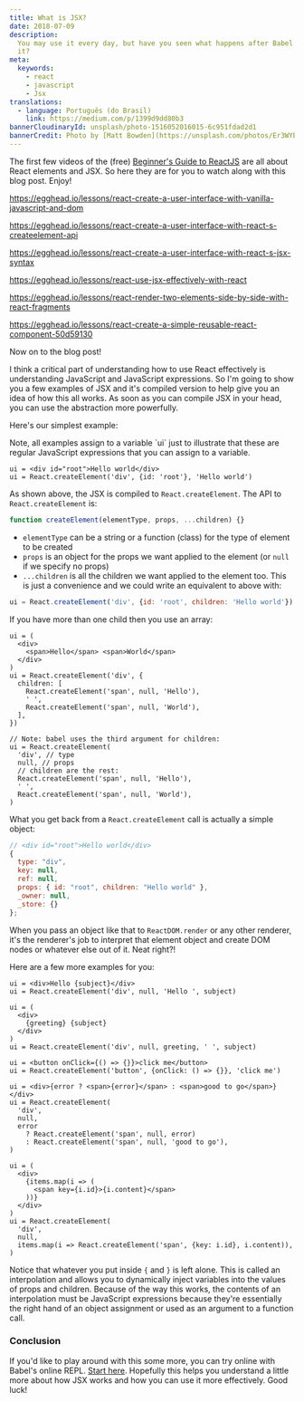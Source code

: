 ```yaml
---
title: What is JSX?
date: 2018-07-09
description:
  You may use it every day, but have you seen what happens after Babel compiles
  it?
meta:
  keywords:
    - react
    - javascript
    - Jsx
translations:
  - language: Português (do Brasil)
    link: https://medium.com/p/1399d9dd80b3
bannerCloudinaryId: unsplash/photo-1516052016015-6c951fdad2d1
bannerCredit: Photo by [Matt Bowden](https://unsplash.com/photos/Er3WYEslTBk)
---
```


The first few videos of the (free)
[Beginner's Guide to ReactJS](https://kcd.im/beginner-react) are all about React
elements and JSX. So here they are for you to watch along with this blog post.
Enjoy!

https://egghead.io/lessons/react-create-a-user-interface-with-vanilla-javascript-and-dom

https://egghead.io/lessons/react-create-a-user-interface-with-react-s-createelement-api

https://egghead.io/lessons/react-create-a-user-interface-with-react-s-jsx-syntax

https://egghead.io/lessons/react-use-jsx-effectively-with-react

https://egghead.io/lessons/react-render-two-elements-side-by-side-with-react-fragments

https://egghead.io/lessons/react-create-a-simple-reusable-react-component-50d59130

Now on to the blog post!

I think a critical part of understanding how to use React effectively is
understanding JavaScript and JavaScript expressions. So I'm going to show you a
few examples of JSX and it's compiled version to help give you an idea of how
this all works. As soon as you can compile JSX in your head, you can use the
abstraction more powerfully.

Here's our simplest example:

<callout-info class="aside">
  Note, all examples assign to a variable `ui` just to illustrate that these are
  regular JavaScript expressions that you can assign to a variable.
</callout-info>

```tsx
ui = <div id="root">Hello world</div>
ui = React.createElement('div', {id: 'root'}, 'Hello world')
```

As shown above, the JSX is compiled to `React.createElement`. The API to
`React.createElement` is:

```js
function createElement(elementType, props, ...children) {}
```

- `elementType` can be a string or a function (class) for the type of element to
  be created
- `props` is an object for the props we want applied to the element (or `null`
  if we specify no props)
- `...children` is all the children we want applied to the element too. This is
  just a convenience and we could write an equivalent to above with:

```js
ui = React.createElement('div', {id: 'root', children: 'Hello world'})
```

If you have more than one child then you use an array:

```tsx
ui = (
  <div>
    <span>Hello</span> <span>World</span>
  </div>
)
ui = React.createElement('div', {
  children: [
    React.createElement('span', null, 'Hello'),
    ' ',
    React.createElement('span', null, 'World'),
  ],
})

// Note: babel uses the third argument for children:
ui = React.createElement(
  'div', // type
  null, // props
  // children are the rest:
  React.createElement('span', null, 'Hello'),
  ' ',
  React.createElement('span', null, 'World'),
)
```

What you get back from a `React.createElement` call is actually a simple object:

```js
// <div id="root">Hello world</div>
{
  type: "div",
  key: null,
  ref: null,
  props: { id: "root", children: "Hello world" },
  _owner: null,
  _store: {}
};
```

When you pass an object like that to `ReactDOM.render` or any other renderer,
it's the renderer's job to interpret that element object and create DOM nodes or
whatever else out of it. Neat right?!

Here are a few more examples for you:

```tsx
ui = <div>Hello {subject}</div>
ui = React.createElement('div', null, 'Hello ', subject)

ui = (
  <div>
    {greeting} {subject}
  </div>
)
ui = React.createElement('div', null, greeting, ' ', subject)

ui = <button onClick={() => {}}>click me</button>
ui = React.createElement('button', {onClick: () => {}}, 'click me')

ui = <div>{error ? <span>{error}</span> : <span>good to go</span>}</div>
ui = React.createElement(
  'div',
  null,
  error
    ? React.createElement('span', null, error)
    : React.createElement('span', null, 'good to go'),
)

ui = (
  <div>
    {items.map(i => (
      <span key={i.id}>{i.content}</span>
    ))}
  </div>
)
ui = React.createElement(
  'div',
  null,
  items.map(i => React.createElement('span', {key: i.id}, i.content)),
)
```

Notice that whatever you put inside `{` and `}` is left alone. This is called an
interpolation and allows you to dynamically inject variables into the values of
props and children. Because of the way this works, the contents of an
interpolation must be JavaScript expressions because they're essentially the
right hand of an object assignment or used as an argument to a function call.

### Conclusion

If you'd like to play around with this some more, you can try online with
Babel's online REPL.
[Start here](https://babeljs.io/repl#?browsers=&build=&builtIns=false&spec=false&loose=false&code_lz=DwEwlgbgfAEgpgGwQewAQHdkCcEmAenGgG4g&debug=false&forceAllTransforms=false&shippedProposals=false&circleciRepo=&evaluate=true&fileSize=false&timeTravel=false&sourceType=module&lineWrap=false&presets=react&prettier=true&targets=&version=7.9.0&externalPlugins=).
Hopefully this helps you understand a little more about how JSX works and how
you can use it more effectively. Good luck!
